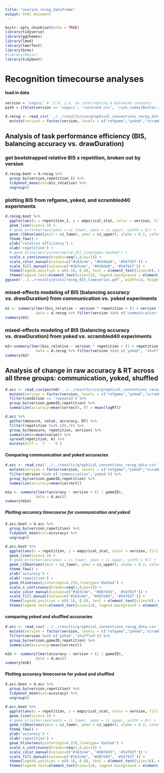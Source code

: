 ```yaml
---
title: "analyze_recog_dataframe"
output: html_document
---
```


```r
knitr::opts_chunk$set(echo = TRUE)
library(tidyverse)
library(ggthemes)
library(lme4)
library(lmerTest)
library(brms)
#library(Rmisc)
library(tidyboot)
```

# Recognition timecourse analyses 

#### load in data
```r
version = 'cogsci' # '2.0, i.e. no interrupting & balanced contexts'
path = ifelse(version == 'cogsci', 'run3run4.csv', 'run5_submitButton.csv')

d.recog <- read_csv('../../results/csv/graphical_conventions_recog_data_bis.csv') %>%
  mutate(version = factor(version, levels = c("refgame","yoked","scrambled40"), labels = c("communication", "yoked", "shuffled" ))) 
```

## Analysis of task performance efficiency (BIS, balancing accuracy vs. drawDuration)

### get bootstrapped relative BIS x repetition, broken out by version
```r
d.recog.boot = d.recog %>%
  group_by(version,repetition_1) %>%
  tidyboot_mean(col=bis_relative) %>%
  ungroup()
```
### plotting BIS  from refgame, yoked, and scrambled40 experiments
```r
d.recog.boot %>%  
  ggplot(aes(x = repetition_1, y = empirical_stat, color = version, fill = version)) +
  geom_line(size=1.5) +
  # geom_errorbar(aes(ymin = ci_lower, ymax = ci_upper, width = 0)) +
  geom_ribbon(aes(ymin = ci_lower, ymax = ci_upper), alpha = 0.2, color = NA) +
  theme_few() +
  ylab('relative efficiency') +
  xlab('repetition') +
  # geom_hline(aes(yintercept=0.25),linetype='dashed') +
  scale_x_continuous(breaks=seq(1,8,by=1)) + 
  scale_color_manual(values=c("#163c4e", "#658da0", '#54792f')) + 
  scale_fill_manual(values=c("#163c4e", "#658da0", '#54792f')) +   
  theme(legend.position = c(0.18, 0.8), text = element_text(size=18), element_line(size=1), element_rect(size=2, color="#00000")) +
  theme(legend.text=element_text(size=12), legend.background = element_rect(fill="transparent"))
ggsave('../../results/plots/recog_BIS_timeseries.pdf', width=14, height = 10, units='cm')
```


### mixed-effects modeling of BIS (balancing accuracy vs. drawDuration) from communication vs. yoked experiments

```r
m1 <- summary(lmer(bis_relative ~ version * repetition + (1 + version * repetition | orig_gameID), 
              data = d.recog %>% filter(version %in% c('communication', 'yoked'))))
summary(m1)

```

### mixed-effects modeling of BIS (balancing accuracy vs. drawDuration) from yoked vs. scrambled40 experiments
```r
m2<-summary(lmer(bis_relative ~ version * repetition + (1 + repetition | gameID), 
              data = d.recog %>% filter(version %in% c('yoked', 'shuffled'))))
summary(m2)
```


## Analysis of change in raw accuracy & RT across all three groups: communication, yoked, shuffled
```r
d.acc <- read_csv(paste0('../../results/csv/graphical_conventions_recog_data', path)) %>%
  mutate(version = factor(version, levels = c("refgame","yoked","scrambled40"), labels = c("communication", "yoked", "shuffled" ))) %>%
  filter(condition == 'repeated') %>%
  group_by(version,gameID,repetition) %>%
  summarize(accuracy=mean(correct), RT = mean(logRT))

d.acc %>%
  gather(measure, value, accuracy, RT) %>%
  filter(repetition %in% c(0,7)) %>%
  group_by(measure, repetition, version) %>%
  summarize(m=mean(value)) %>%
  spread(repetition, m) %>%
  mutate(diff = `7` - `0`) 
```

#### Comparing communication and yoked accuracies

```r

d.acc <- read_csv('../../results/graphical_conventions_recog_data.csv') %>%
  mutate(version = factor(version, levels = c("refgame","yoked","scrambled40"), labels = c("communication", "yoked", "shuffled" ))) %>%
  filter(version %in% c('communication','yoked')) %>%
  group_by(version,gameID,repetition) %>%
  summarize(accuracy=mean(correct))

m1a <- summary(lmer(accuracy ~ version + (1 | gameID),
              data = d.acc))
summary(m1a)
```
##### Plotting accuracy timecourse for communication and yoked
```r
d.acc.boot = d.acc %>%
  group_by(version,repetition) %>%
  tidyboot_mean(col=accuracy) %>%
  ungroup()

d.acc.boot %>%  
  ggplot(aes(x = repetition, y = empirical_stat, color = version, fill = version)) +
  geom_line(size=1.5) +
  # geom_errorbar(aes(ymin = ci_lower, ymax = ci_upper, width = 0)) +
  geom_ribbon(aes(ymin = ci_lower, ymax = ci_upper), alpha = 0.2, color = NA) +
  theme_few() +
  ylab('accuracy') +
  xlab('repetition') +
  geom_hline(aes(yintercept=0.25),linetype='dashed') +
  scale_x_continuous(breaks=seq(1,8,by=1)) + 
  scale_color_manual(values=c("#163c4e", "#d07e93", '#54792f')) + 
  scale_fill_manual(values=c("#163c4e", "#d07e93", '#54792f')) +   
  theme(legend.position = c(0.18, 0.8), text = element_text(size=18), element_line(size=1), element_rect(size=2, color="#00000")) +
  theme(legend.text=element_text(size=12), legend.background = element_rect(fill="transparent"))
```



#### comparing yoked and shuffled accuracies

```r

d.acc <- read_csv('../../results/graphical_conventions_recog_data.csv') %>%
  mutate(version = factor(version, levels = c("refgame","yoked","scrambled40"), labels = c("communication", "yoked", "shuffled" ))) %>%
  filter(version %in% c('yoked','shuffled')) %>%
  group_by(version,gameID,repetition) %>%
  summarize(accuracy=mean(correct))

m1b <- summary(lmer(accuracy ~ version + (1 | gameID),
              data = d.acc))
summary(m1b)

```

#### Plotting accuracy timecourse for yoked and shuffled
```r
d.acc.boot = d.acc %>%
  group_by(version,repetition) %>%
  tidyboot_mean(col=accuracy) %>%
  ungroup()

d.acc.boot %>%  
  ggplot(aes(x = repetition, y = empirical_stat, color = version, fill = version)) +
  geom_line(size=1.5) +
  # geom_errorbar(aes(ymin = ci_lower, ymax = ci_upper, width = 0)) +
  geom_ribbon(aes(ymin = ci_lower, ymax = ci_upper), alpha = 0.2, color = NA) +
  theme_few() +
  ylab('accuracy') +
  xlab('repetition') +
  geom_hline(aes(yintercept=0.25),linetype='dashed') +
  scale_x_continuous(breaks=seq(1,8,by=1)) + 
  scale_color_manual(values=c("#163c4e", "#d07e93", '#54792f')) + 
  scale_fill_manual(values=c("#163c4e", "#d07e93", '#54792f')) +   
  theme(legend.position = c(0.18, 0.8), text = element_text(size=18), element_line(size=1), element_rect(size=2, color="#00000")) +
  theme(legend.text=element_text(size=12), legend.background = element_rect(fill="transparent"))
```
